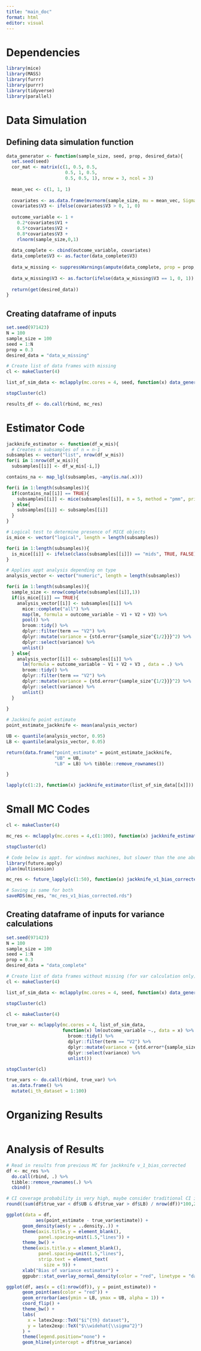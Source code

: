 ```yaml
---
title: "main_doc"
format: html
editor: visual
---
```


# Dependencies

```r
library(mice)
library(MASS)
library(furrr)
library(purrr)
library(tidyverse)
library(parallel)
```

# Data Simulation

## Defining data simulation function

```r
data_generator <- function(sample_size, seed, prop, desired_data){
  set.seed(seed)
  cor_mat <- matrix(c(1, 0.5, 0.5, 
                      0.5, 1, 0.5, 
                      0.5, 0.5, 1), nrow = 3, ncol = 3)
  
  mean_vec <- c(1, 1, 1)
  
  covariates <- as.data.frame(mvrnorm(sample_size, mu = mean_vec, Sigma = cor_mat))
  covariates$V3 <- ifelse(covariates$V3 > 0, 1, 0)
  
  outcome_variable <- 1 + 
    0.2*covariates$V1 + 
    0.5*covariates$V2 +  
    0.8*covariates$V3 +
    rlnorm(sample_size,0,1)
  
  data_complete <- cbind(outcome_variable, covariates)
  data_complete$V3 <- as.factor(data_complete$V3)
  
  data_w_missing <- suppressWarnings(ampute(data_complete, prop = prop, mech = "MAR", patterns = c(0, 1, 1, 1))$amp)
  
  data_w_missing$V3 <- as.factor(ifelse(data_w_missing$V3 == 1, 0, 1))
  
  return(get(desired_data))
}
```

## Creating dataframe of inputs

```r
set.seed(971423)
N = 100
sample_size = 100
seed = 1:N
prop = 0.3
desired_data = "data_w_missing"

# Create list of data frames with missing 
cl <- makeCluster(4)

list_of_sim_data <- mclapply(mc.cores = 4, seed, function(x) data_generator(sample_size, x, prop, desired_data))

stopCluster(cl)

results_df <- do.call(rbind, mc_res)
```

# Estimator Code

```r
jackknife_estimator <- function(df_w_mis){
  # Creates n subsamples of n = n-1 
subsamples <- vector("list", nrow(df_w_mis))
for(i in 1:nrow(df_w_mis)){
  subsamples[[i]] <- df_w_mis[-i,]}

contains_na <- map_lgl(subsamples, ~any(is.na(.x)))

for(i in 1:length(subsamples)){
  if(contains_na[[i]] == TRUE){
    subsamples[[i]] <- mice(subsamples[[i]], m = 5, method = "pmm", print=FALSE)
  } else{
    subsamples[[i]] <- subsamples[[i]]
  }
}

# Logical test to determine presence of MICE objects 
is_mice <- vector("logical", length = length(subsamples))

for(i in 1:length(subsamples)){
  is_mice[[i]] <- ifelse(class(subsamples[[i]]) == "mids", TRUE, FALSE)
}

# Applies appt analysis depending on type 
analysis_vector <- vector("numeric", length = length(subsamples))

for(i in 1:length(subsamples)){
  sample_size <- nrow(complete(subsamples[[i]],1))
  if(is_mice[[i]] == TRUE){
    analysis_vector[[i]] <- subsamples[[i]] %>%
      mice::complete("all") %>%
      map(lm, formula = outcome_variable ~ V1 + V2 + V3) %>%
      pool() %>%
      broom::tidy() %>%
      dplyr::filter(term == "V2") %>%
      dplyr::mutate(variance = {std.error*{sample_size^{1/2}}}^2) %>%
      dplyr::select(variance) %>%
      unlist()
  } else{
    analysis_vector[[i]] <- subsamples[[i]] %>%
      lm(formula = outcome_variable ~ V1 + V2 + V3 , data = .) %>%
      broom::tidy() %>%
      dplyr::filter(term == "V2") %>%
      dplyr::mutate(variance = {std.error*{sample_size^{1/2}}}^2) %>%
      dplyr::select(variance) %>%
      unlist()
  }
  
}

# Jackknife point estimate
point_estimate_jackknife <- mean(analysis_vector)

UB <- quantile(analysis_vector, 0.95)
LB <- quantile(analysis_vector, 0.05)

return(data.frame("point_estimate" = point_estimate_jackknife, 
                  "UB" = UB, 
                  "LB" = LB) %>% tibble::remove_rownames())

}

lapply(c(1:2), function(x) jackknife_estimator(list_of_sim_data[[x]]))
```

# Small MC Codes

```r
cl <- makeCluster(4)

mc_res <- mclapply(mc.cores = 4,c(1:100), function(x) jackknife_estimator(list_of_sim_data[[x]]))

stopCluster(cl)

# Code below is appt. for windows machines, but slower than the one above. 
library(future.apply)
plan(multisession)

mc_res <- future_lapply(c(1:50), function(x) jackknife_v1_bias_corrected(df_w_mis, seed = x))

# Saving is same for both
saveRDS(mc_res, "mc_res_v1_bias_corrected.rds")
```

## Creating dataframe of inputs for variance calculations

```r
set.seed(971423)
N = 100
sample_size = 100
seed = 1:N
prop = 0.3
desired_data = "data_complete"

# Create list of data frames without missing (for var calculation only)
cl <- makeCluster(4)

list_of_sim_data <- mclapply(mc.cores = 4, seed, function(x) data_generator(sample_size, x, prop, desired_data))

stopCluster(cl)

cl <- makeCluster(4)

true_var <- mclapply(mc.cores = 4, list_of_sim_data,
                     function(x) lm(outcome_variable ~., data = x) %>%
                       broom::tidy() %>%
                       dplyr::filter(term == "V2") %>%
                       dplyr::mutate(variance = {std.error*{sample_size^{1/2}}}^2) %>%
                       dplyr::select(variance) %>%
                       unlist())

stopCluster(cl)

true_vars <- do.call(rbind, true_var) %>%
  as.data.frame() %>%
  mutate(i_th_dataset = 1:100)
```

# Organizing Results 
```r

```


# Analysis of Results

```r
# Read in results from previous MC for jackknife v_1_bias_corrected
df <- mc_res %>%
  do.call(rbind, .) %>%
  tibble::remove_rownames(.) %>%
  cbind()

# CI coverage probability is very high, maybe consider traditional CI instead of percentile? 
round((sum(df$true_var < df$UB & df$true_var > df$LB) / nrow(df))*100,2)

ggplot(data = df,
           aes(point_estimate - true_var$estimate)) + 
      geom_density(aes(y = ..density..)) + 
      theme(axis.title.y = element_blank(), 
            panel.spacing=unit(1.5,"lines")) + 
      theme_bw() + 
      theme(axis.title.y = element_blank(), 
            panel.spacing=unit(1.5,"lines"), 
            strip.text = element_text(
              size = 9)) + 
      xlab("Bias of variance estimator") + 
      ggpubr::stat_overlay_normal_density(color = "red", linetype = "dashed")

ggplot(df, aes(x = c(1:nrow(df)), y = point_estimate)) + 
      geom_point(aes(color = "red")) + 
      geom_errorbar(aes(ymin = LB, ymax = UB, alpha = 1)) + 
      coord_flip() + 
      theme_bw() + 
      labs(
        x = latex2exp::TeX("$i^{th} dataset"), 
        y = latex2exp::TeX("$\\widehat{\\sigma^2}")
      ) + 
      theme(legend.position="none") + 
      geom_hline(yintercept = df$true_variance)
```
